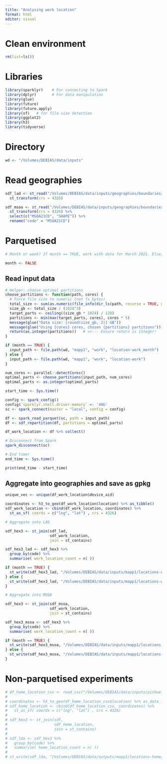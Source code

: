 ```yaml
---
title: "Analysing work location"
format: html
editor: visual
---
```


# Clean environment

```r
rm(list=ls())
```

# Libraries

```r
library(sparklyr)    # For connecting to Spark
library(dplyr)       # For data manipulation
library(glue)
library(future)
library(future.apply)
library(sf)   # for file size detection
library(ggplot2)
library(h3)
library(tidyverse)
```

# Directory

```r
wd <- "/Volumes/DEBIAS/data/inputs"
```

# Read geographies

```r
sdf_lad <- st_read("/Volumes/DEBIAS/data/inputs/geographies/boundaries/LAD_Dec_2021_GB_BFC_2022_simplified.gpkg") %>% 
  st_transform(crs = 4326)

sdf_msoa <- st_read("/Volumes/DEBIAS/data/inputs/geographies/boundaries/MSOA_Dec_2021_EW_BFC_V7.gpkg") %>% 
  st_transform(crs = 4326) %>% 
  select(c("MSOA21CD", "SHAPE")) %>%
  rename("code" = "MSOA21CD")
```

# Parquetised

```r
# Month or week? If month == TRUE, work with data for March 2021. Else, work with data for first week of April 2021.

month <- FALSE
```

## Read input data

```r
# Helper: choose optimal partitions
choose_partitions <- function(path, cores) {
  # Force file size to numeric (not fs_bytes)
  total_size <- sum(as.numeric(file_info(dir_ls(path, recurse = TRUE, glob = "*.csv.gz"))$size))
  size_gb <- total_size / (1024^3)
  target_parts <- ceiling((size_gb * 1024) / 128)
  partitions <- min(max(target_parts, cores), cores * 5)
  message(glue("Data size: {round(size_gb, 2)} GB"))
  message(glue("Using {cores} cores, chosen {partitions} partitions"))
  return(as.integer(partitions))   # <<--- Ensure return is integer!
}

if (month == TRUE) {
  input_path <- file.path(wd, "mapp1", "work", "location-work_month")
} else {
  input_path <- file.path(wd, "mapp1", "work", "location-work")
}

num_cores <- parallel::detectCores()
optimal_parts <- choose_partitions(input_path, num_cores)
optimal_parts <- as.integer(optimal_parts)   

start_time <- Sys.time()

config <- spark_config()
config$`sparklyr.shell.driver-memory` <- '40G'
sc <- spark_connect(master = "local", config = config)

df <- spark_read_parquet(sc, path = input_path)
df <- sdf_repartition(df, partitions = optimal_parts)

df_work_location <- df %>% collect()

# Disconnect from Spark
spark_disconnect(sc)

# End timer
end_time <- Sys.time()

print(end_time - start_time)
```

## Aggregate into geographies and save as gpkg


```r
unique_vec <- unique(df_work_location$device_aid)
```

```r
coordinates <- h3_to_geo(df_work_location$location) %>% as_tibble()
sdf_work_location <- cbind(df_work_location, coordinates) %>% 
  st_as_sf( coords = c("lng", "lat") , crs = 4326)

# Aggregate into LAD 

sdf_hex3 <- st_join(sdf_lad, 
                    sdf_work_location,
                    join = st_contains) 

sdf_hex3_lad <- sdf_hex3 %>% 
  group_by(code) %>% 
  summarise( work_location_count = n( ))

if (month == TRUE) {
  st_write(sdf_hex3_lad, "/Volumes/DEBIAS/data/inputs/mapp1/locations-work/lad/work-location-count_lda-month.gpkg")
} else {
  st_write(sdf_hex3_lad, "/Volumes/DEBIAS/data/inputs/mapp1/locations-work/lad/work-location-count_lda.gpkg")
}

# Aggregate into MSOA

sdf_hex3 <- st_join(sdf_msoa, 
                    sdf_work_location,
                    join = st_contains) 

sdf_hex3_msoa <- sdf_hex3 %>% 
  group_by(code) %>% 
  summarise( work_location_count = n( ))

if (month == TRUE) {
  st_write(sdf_hex3_msoa, "/Volumes/DEBIAS/data/inputs/mapp1/locations-work/msoa/work-location-count_msoa-month.gpkg")
} else {
  st_write(sdf_hex3_msoa, "/Volumes/DEBIAS/data/inputs/mapp1/locations-work/msoa/work-location-count_msoa.gpkg")
}
```

# Non-parquetised experiments

```r
# df_home_location_csv <- read_csv("/Volumes/DEBIAS/data/inputs/pickwell/uk/location-home/part-00000-22616738-1d83-45b0-9be8-2b01fc18da31-c000.csv")
# 
# coordinates <- h3_to_geo(df_home_location_csv$location) %>% as_data_frame()
# sdf_home_location <- cbind(df_home_location_csv, coordinates) %>%
#   st_as_sf( coords = c("lng", "lat") , crs = 4326)
# 
# sdf_hex3 <- st_join(sdf,
#                     sdf_home_location,
#                     join = st_contains)
# 
# sdf_lda <- sdf_hex3 %>%
#   group_by(code) %>%
#   summarise( home_location_count = n( ))
# 
# st_write(sdf_lda, "/Volumes/DEBIAS/data/outputs/mapp1/locations-home/lad/home-location-count_lda_non-parquetised.gpkg")
```
